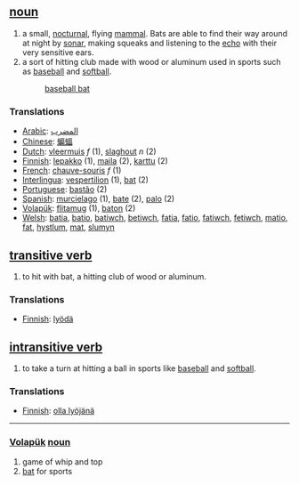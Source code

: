 == [[noun]] ==
# a small, [[nocturnal]], flying [[mammal]]. Bats are able to find their way around at night by [[sonar]], making squeaks and listening to the [[echo]] with their very sensitive ears.  
# a sort of hitting club made with wood or aluminum used in sports such as [[baseball]]  and [[softball]].
#: [[baseball bat]]

=== Translations ===
*[[Arabic]]: [[المضرب]]
*[[Chinese]]: [[蝙蝠]]
*[[Dutch]]: [[vleermuis]] ''f'' (1), [[slaghout]] ''n'' (2)
*[[Finnish]]: [[lepakko]] (1), [[maila]] (2), [[karttu]] (2)
*[[French]]: [[chauve-souris]] ''f'' (1)
*[[Interlingua]]: [[vespertilion]] (1), [[bat]] (2)
*[[Portuguese]]: [[bastão]] (2) 
*[[Spanish]]: [[murcielago]] (1), [[bate]] (2), [[palo]] (2)
*[[Volapük]]: [[flitamug]] (1), [[baton]] (2)
*[[Welsh]]: [[batia]], [[batio]], [[batiwch]], [[betiwch]], [[fatia]], [[fatio]], [[fatiwch]], [[fetiwch]], [[matio]], [[fat]], [[hystlum]], [[mat]], [[slumyn]]

== [[transitive verb]] ==
# to hit with bat, a hitting club of wood or aluminum.

=== Translations ===
*[[Finnish]]: [[lyödä]]

== [[intransitive verb]] ==
# to take a turn at hitting a ball in sports like [[baseball]] and [[softball]].

=== Translations ===
*[[Finnish]]: [[olla lyöjänä]]

----

=== [[Volapük]]  [[noun]] === 
# game of whip and top
# [[bat]] for sports